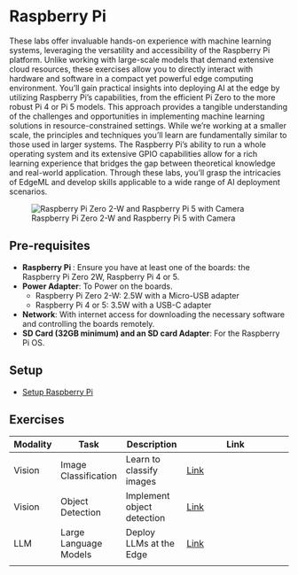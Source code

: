 # Raspberry Pi {.unnumbered}

These labs offer invaluable hands-on experience with machine learning systems, leveraging the versatility and accessibility of the Raspberry Pi platform. Unlike working with large-scale models that demand extensive cloud resources, these exercises allow you to directly interact with hardware and software in a compact yet powerful edge computing environment. You'll gain practical insights into deploying AI at the edge by utilizing Raspberry Pi's capabilities, from the efficient Pi Zero to the more robust Pi 4 or Pi 5 models. This approach provides a tangible understanding of the challenges and opportunities in implementing machine learning solutions in resource-constrained settings. While we're working at a smaller scale, the principles and techniques you'll learn are fundamentally similar to those used in larger systems. The Raspberry Pi's ability to run a whole operating system and its extensive GPIO capabilities allow for a rich learning experience that bridges the gap between theoretical knowledge and real-world application. Through these labs, you'll grasp the intricacies of EdgeML and develop skills applicable to a wide range of AI deployment scenarios.

![Raspberry Pi Zero 2-W and Raspberry Pi 5 with Camera](./images/jpeg/raspis.jpg)

## Pre-requisites

- **Raspberry Pi **: Ensure you have at least one of the boards: the Raspberry Pi Zero 2W, Raspberry Pi 4 or 5.
- **Power Adapter**: To Power on the boards.
    - Raspberry Pi Zero 2-W: 2.5W with a Micro-USB adapter
    - Raspberry Pi 4 or 5: 3.5W with a USB-C adapter

- **Network**: With internet access for downloading the necessary software and controlling the boards remotely.
- **SD Card (32GB minimum) and an SD card Adapter**: For the Raspberry Pi OS. 

## Setup

- [Setup Raspberry Pi](./setup/setup.qmd)

## Exercises

| **Modality** | **Task**              | **Description**            | **Link**                                                |
| ------------ | --------------------- | -------------------------- | ------------------------------------------------------- |
| Vision       | Image Classification  | Learn to classify images   | [Link](./image_classification/image_classification.qmd) |
| Vision       | Object Detection      | Implement object detection | [Link](./object_detection/object_detection.qmd)         |
| LLM          | Large Language Models | Deploy LLMs at the Edge    | [Link](./llm/llm.qmd)                                   |
|              |                       |                            |                                                         |

